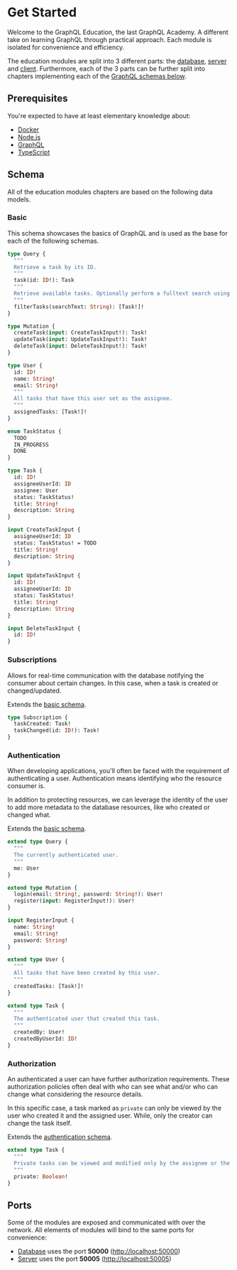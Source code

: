 
# Get Started

Welcome to the GraphQL Education, the last GraphQL Academy. A different take on learning GraphQL through practical approach. Each module is isolated for convenience and efficiency.

The education modules are split into 3 different parts: the [database](/database/introduction), [server](/server/introduction) and [client](/client/introduction). Furthermore, each of the 3 parts can be further split into chapters implementing each of the [GraphQL schemas below](#schema).

## Prerequisites

You're expected to have at least elementary knowledge about:

- [Docker](https://www.docker.com/)
- [Node.js](https://nodejs.org/)
- [GraphQL](https://roadmap.sh/graphql)
- [TypeScript](https://www.typescriptlang.org/)

## Schema

All of the education modules chapters are based on the following data models.

### Basic

This schema showcases the basics of GraphQL and is used as the base for each of the following schemas.

```graphql filename="schema/basic.graphql"
type Query {
  """
  Retrieve a task by its ID.
  """
  task(id: ID!): Task
  """
  Retrieve available tasks. Optionally perform a fulltext search using the `searchText` argument.
  """
  filterTasks(searchText: String): [Task!]!
}

type Mutation {
  createTask(input: CreateTaskInput!): Task!
  updateTask(input: UpdateTaskInput!): Task!
  deleteTask(input: DeleteTaskInput!): Task!
}

type User {
  id: ID!
  name: String!
  email: String!
  """
  All tasks that have this user set as the assignee.
  """
  assignedTasks: [Task!]!
}

enum TaskStatus {
  TODO
  IN_PROGRESS
  DONE
}

type Task {
  id: ID!
  assigneeUserId: ID
  assignee: User
  status: TaskStatus!
  title: String!
  description: String
}

input CreateTaskInput {
  assigneeUserId: ID
  status: TaskStatus! = TODO
  title: String!
  description: String
}

input UpdateTaskInput {
  id: ID!
  assigneeUserId: ID
  status: TaskStatus!
  title: String!
  description: String
}

input DeleteTaskInput {
  id: ID!
}
```

### Subscriptions

Allows for real-time communication with the database notifying the consumer about certain changes. In this case, when a task is created or changed/updated.

<Callout>Extends the [basic schema](#basic).</Callout>

```graphql filename="schema/subscriptions.graphql"
type Subscription {
  taskCreated: Task!
  taskChanged(id: ID!): Task!
}
```

### Authentication

When developing applications, you'll often be faced with the requirement of authenticating a user. Authentication means identifying who the resource consumer is.

In addition to protecting resources, we can leverage the identity of the user to add more metadata to the database resources, like who created or changed what.

<Callout>Extends the [basic schema](#basic).</Callout>

```graphql filename="schema/authentication.graphql"
extend type Query {
  """
  The currently authenticated user.
  """
  me: User
}

extend type Mutation {
  login(email: String!, password: String!): User!
  register(input: RegisterInput!): User!
}

input RegisterInput {
  name: String!
  email: String!
  password: String!
}

extend type User {
  """
  All tasks that have been created by this user.
  """
  createdTasks: [Task!]!
}

extend type Task {
  """
  The authenticated user that created this task.
  """
  createdBy: User!
  createdByUserId: ID!
}
```

### Authorization

An authenticated a user can have further authorization requirements. These authorization policies often deal with who can see what and/or who can change what considering the resource details.

In this specific case, a task marked as `private` can only be viewed by the user who created it and the assigned user. While, only the creator can change the task itself.

<Callout>Extends the [authentication schema](#authentication).</Callout>

```graphql filename="schema/authorization.graphql"
extend type Task {
  """
  Private tasks can be viewed and modified only by the assignee or the user who created it.
  """
  private: Boolean!
}
```

## Ports

Some of the modules are exposed and communicated with over the network. All elements of modules will bind to the same ports for convenience:

- [Database](/database) uses the port **50000** ([http://localhost:50000](http://localhost:50000))
- [Server](/server) uses the port **50005** ([http://localhost:50005](http://localhost:50005))
